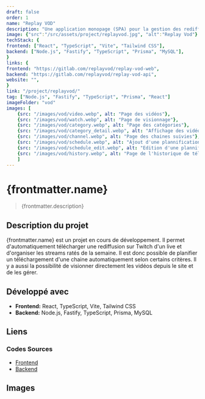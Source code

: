 ```yaml
---
draft: false
order: 1
name: "Replay VOD"
description: "Une application monopage (SPA) pour la gestion des rediffusions de lives Twitch manqués destinée aux spectateurs."
image: {"src":"/src/assets/project/replayvod.jpg", "alt":"Replay Vod"}
techStack: {
frontend: ["React", "TypeScript", "Vite", "Tailwind CSS"],
backend: ["Node.js", "Fastify", "TypeScript", "Prisma", "MySQL"],
}
links: {
frontend: "https://gitlab.com/replayvod/replay-vod-web",
backend: "https://gitlab.com/replayvod/replay-vod-api",
website: "",
}
link: "/project/replayvod/"
tag: ["Node.js", "Fastify", "TypeScript", "Prisma", "React"]
imageFolder: "vod"
images: [
    {src: "/images/vod/video.webp", alt: "Page des vidéos"},
    {src: "/images/vod/watch.webp", alt: "Page de visionnage"},
    {src: "/images/vod/category.webp", alt: "Page des catégories"},
    {src: "/images/vod/category_detail.webp", alt: "Affichage des vidéos par catégorie"},
    {src: "/images/vod/channel.webp", alt: "Page des chaines suivies"},
    {src: "/images/vod/schedule.webp", alt: "Ajout d'une plannification de téléchargement avec gestion d'erreurs"},
    {src: "/images/vod/schedule_edit.webp", alt: "Edition d'une plannification dans une modal"},
    {src: "/images/vod/history.webp", alt: "Page de l'historique de téléchargement"}
    ]
---
```


# {frontmatter.name}

> {frontmatter.description}

## Description du projet

{frontmatter.name} est un projet en cours de développement. Il permet d'automatiquement télécharger une rediffusion sur Twitch d'un live et d'organiser les streams ratés de la semaine. Il est donc possible de planifier un téléchargement d'une chaine automatiquement selon certains critères. Il y a aussi la possibilité de visionner directement les vidéos depuis le site et de les gérer.

## Développé avec

-   **Frontend:** React, TypeScript, Vite, Tailwind CSS
-   **Backend:** Node.js, Fastify, TypeScript, Prisma, MySQL

## Liens

### Codes Sources

-   [Frontend](https://gitlab.com/replayvod/replay-vod-web)
-   [Backend](https://gitlab.com/replayvod/replay-vod-api)

## Images
